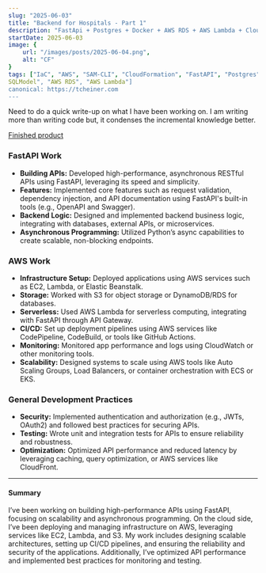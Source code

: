 ```yaml
---
slug: "2025-06-03"
title: "Backend for Hospitals - Part 1"
description: "FastApi + Postgres + Docker + AWS RDS + AWS Lambda + CloudFormation"
startDate: 2025-06-03
image: {
    url: "/images/posts/2025-06-04.png",
    alt: "CF"
}
tags: ["IaC", "AWS", "SAM-CLI", "CloudFormation", "FastAPI", "Postgres", "Mangum", "Python", "Pytest", "Logger",
SQLModel", "AWS RDS", "AWS Lambda"]
canonical: https://tcheiner.com
---
```

Need to do a quick write-up on what I have been working on.  I am writing more than writing code but, it condenses
the incremental knowledge better.

[Finished product](https://mt-api.netlify.app/)

### FastAPI Work
- **Building APIs:** Developed high-performance, asynchronous RESTful APIs using FastAPI, leveraging its speed and simplicity.
- **Features:** Implemented core features such as request validation, dependency injection, and API documentation using FastAPI's
    built-in tools (e.g., OpenAPI and Swagger).
- **Backend Logic:** Designed and implemented backend business logic, integrating with databases, external APIs, or microservices.
- **Asynchronous Programming:** Utilized Python’s async capabilities to create scalable, non-blocking endpoints.

### AWS Work
- **Infrastructure Setup:** Deployed applications using AWS services such as EC2, Lambda, or Elastic Beanstalk.
- **Storage:** Worked with S3 for object storage or DynamoDB/RDS for databases.
- **Serverless:** Used AWS Lambda for serverless computing, integrating with FastAPI through API Gateway.
- **CI/CD:** Set up deployment pipelines using AWS services like CodePipeline, CodeBuild, or tools like GitHub Actions.
- **Monitoring:** Monitored app performance and logs using CloudWatch or other monitoring tools.
- **Scalability:** Designed systems to scale using AWS tools like Auto Scaling Groups, Load Balancers, or container orchestration
    with ECS or EKS.

### General Development Practices
- **Security:** Implemented authentication and authorization (e.g., JWTs, OAuth2) and followed best practices for securing APIs.
- **Testing:** Wrote unit and integration tests for APIs to ensure reliability and robustness.
- **Optimization:** Optimized API performance and reduced latency by leveraging caching, query optimization, or AWS services like CloudFront.

---

#### Summary
I’ve been working on building high-performance APIs using FastAPI, focusing on scalability and asynchronous programming.
On the cloud side, I’ve been deploying and managing infrastructure on AWS, leveraging services like EC2, Lambda, and S3.
My work includes designing scalable architectures, setting up CI/CD pipelines, and ensuring the reliability and security
of the applications. Additionally, I’ve optimized API performance and implemented best practices for monitoring and testing.
